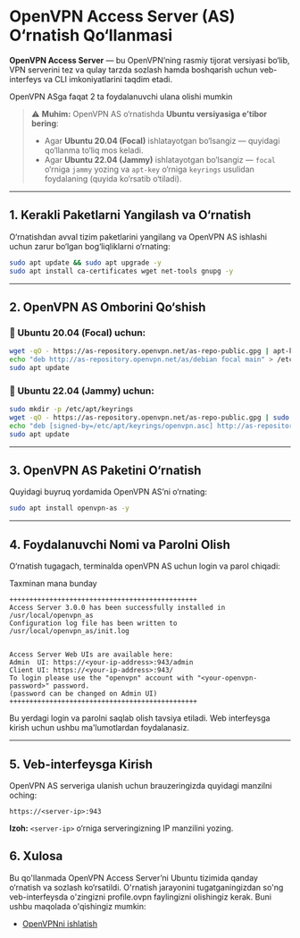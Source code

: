 
# OpenVPN Access Server (AS) O‘rnatish Qo‘llanmasi

**OpenVPN Access Server** — bu OpenVPN’ning rasmiy tijorat versiyasi bo‘lib, VPN serverini tez va qulay tarzda sozlash hamda boshqarish uchun veb-interfeys va CLI imkoniyatlarini taqdim etadi.

<Callout type="warning">
OpenVPN ASga faqat 2 ta foydalanuvchi ulana olishi mumkin
</Callout>

> ⚠ **Muhim:** OpenVPN AS o‘rnatishda **Ubuntu versiyasiga e’tibor bering**:
> - Agar **Ubuntu 20.04 (Focal)** ishlatayotgan bo‘lsangiz — quyidagi qo‘llanma to‘liq mos keladi.
> - Agar **Ubuntu 22.04 (Jammy)** ishlatayotgan bo‘lsangiz — `focal` o‘rniga `jammy` yozing va `apt-key` o‘rniga `keyrings` usulidan foydalaning (quyida ko‘rsatib o‘tiladi).

---

## 1. Kerakli Paketlarni Yangilash va O‘rnatish

O‘rnatishdan avval tizim paketlarini yangilang va OpenVPN AS ishlashi uchun zarur bo‘lgan bog‘liqliklarni o‘rnating:

```bash
sudo apt update && sudo apt upgrade -y
sudo apt install ca-certificates wget net-tools gnupg -y
````

---

## 2. OpenVPN AS Omborini Qo‘shish

### 🔹 Ubuntu 20.04 (Focal) uchun:

```bash
wget -qO - https://as-repository.openvpn.net/as-repo-public.gpg | apt-key add -
echo "deb http://as-repository.openvpn.net/as/debian focal main" > /etc/apt/sources.list.d/openvpn-as-repo.list
sudo apt update
```

### 🔹 Ubuntu 22.04 (Jammy) uchun:

```bash
sudo mkdir -p /etc/apt/keyrings
wget -qO - https://as-repository.openvpn.net/as-repo-public.gpg | sudo tee /etc/apt/keyrings/openvpn.asc
echo "deb [signed-by=/etc/apt/keyrings/openvpn.asc] http://as-repository.openvpn.net/as/debian jammy main" | sudo tee /etc/apt/sources.list.d/openvpn-as-repo.list
sudo apt update
```

---

## 3. OpenVPN AS Paketini O‘rnatish

Quyidagi buyruq yordamida OpenVPN AS’ni o‘rnating:

```bash
sudo apt install openvpn-as -y
```

---

## 4. Foydalanuvchi Nomi va Parolni Olish

O‘rnatish tugagach, terminalda openVPN AS uchun login va parol chiqadi:

Taxminan mana bunday
```
+++++++++++++++++++++++++++++++++++++++++++++++
Access Server 3.0.0 has been successfully installed in /usr/local/openvpn_as
Configuration log file has been written to /usr/local/openvpn_as/init.log


Access Server Web UIs are available here:
Admin  UI: https://<your-ip-address>:943/admin
Client UI: https://<your-ip-address>:943/
To login please use the "openvpn" account with "<your-openvpn-password>" password.
(password can be changed on Admin UI)
+++++++++++++++++++++++++++++++++++++++++++++++
```

Bu yerdagi login va parolni saqlab olish tavsiya etiladi. Web interfeysga kirish uchun ushbu ma'lumotlardan foydalanasiz.

---

## 5. Veb-interfeysga Kirish

OpenVPN AS serveriga ulanish uchun brauzeringizda quyidagi manzilni oching:

```url
https://<server-ip>:943
```

**Izoh:** `<server-ip>` o‘rniga serveringizning IP manzilini yozing.


## 6. Xulosa

Bu qo'llanmada OpenVPN Access Server’ni Ubuntu tizimida qanday o‘rnatish va sozlash ko‘rsatildi. O'rnatish jarayonini tugatganingizdan so'ng veb-interfeysda o'zingizni profile.ovpn faylingizni olishingiz kerak. Buni ushbu maqolada o'qishingiz mumkin:

- [OpenVPNni ishlatish](/linux/openvpn/use)
